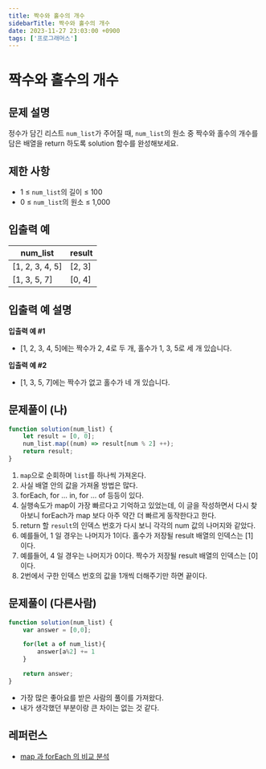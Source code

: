```yaml
---
title: 짝수와 홀수의 개수
sidebarTitle: 짝수와 홀수의 개수
date: 2023-11-27 23:03:00 +0900
tags: ['프로그래머스']
---
```


# 짝수와 홀수의 개수

## 문제 설명

정수가 담긴 리스트 `num_list`가 주어질 때, `num_list`의 원소 중 짝수와 홀수의 개수를 담은 배열을 return 하도록 solution 함수를 완성해보세요.

## 제한 사항

- 1 ≤ `num_list`의 길이 ≤ 100
- 0 ≤ `num_list`의 원소 ≤ 1,000

## 입출력 예

| num_list | result |
| --- | --- |
| [1, 2, 3, 4, 5] | [2, 3] |
| [1, 3, 5, 7] | [0, 4] |

## 입출력 예 설명

**입출력 예 #1**

- [1, 2, 3, 4, 5]에는 짝수가 2, 4로 두 개, 홀수가 1, 3, 5로 세 개 있습니다.

**입출력 예 #2**

- [1, 3, 5, 7]에는 짝수가 없고 홀수가 네 개 있습니다.

## 문제풀이 (나)

```jsx
function solution(num_list) {
    let result = [0, 0];
    num_list.map((num) => result[num % 2] ++);
    return result;
}
```

1. `map`으로 순회하며 `list`를 하나씩 가져온다.
 1. 사실 배열 안의 값을 가져올 방법은 많다.
 2. forEach, for … in, for … of 등등이 있다.
 3. 실행속도가 map이 가장 빠르다고 기억하고 있었는데, 이 글을 작성하면서 다시 찾아보니 forEach가 map 보다 아주 약간 더 빠르게 동작한다고 한다.
2. return 할 `result`의 인덱스 번호가 다시 보니 각각의 num 값의 나머지와 같았다.
 1. 예를들어, 1 일 경우는 나머지가 1이다. 홀수가 저장될 result 배열의 인덱스는 [1] 이다.
 2. 예를들어, 4 일 경우는 나머지가 0이다. 짝수가 저장될 result 배열의 인덱스는 [0] 이다.
3. 2번에서 구한 인덱스 번호의 값을 1개씩 더해주기만 하면 끝이다.

## 문제풀이 (다른사람)

```jsx
function solution(num_list) {
    var answer = [0,0];

    for(let a of num_list){
        answer[a%2] += 1
    }

    return answer;
}
```

- 가장 많은 좋아요를 받은 사람의 풀이를 가져왔다.
- 내가 생각했던 부분이랑 큰 차이는 없는 것 같다.

## 레퍼런스
- [map 과 forEach 의 비교 분석](https://pewww.tistory.com/12)